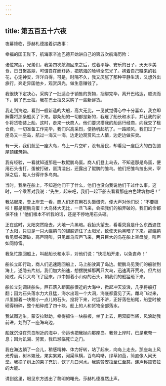```yaml
---
---
---
```

title: 第五百五十六夜
---






夜幕降临，莎赫札德接着讲故事：





幸福的国王陛下，航海家辛迪巴德开始讲自己的第五次航海历险：

诸位宾朋，兄弟们，我第四次航海回来之后，过着平静、安乐的日子，天天享美食，日日聚高朋，可谓自在而舒适，把航海的险境全忘光了。抱着自己赚来的钱花，心定神安，洋洋自得。可是，时隔不久，我又厌腻了那种平静生活，又想外出旅行，奔走异国他乡，观赏风光，做生意赚钱了。

我很快下定决心，采购了一批适合于销售的货物，捆绑完毕，离开巴格达，顺流而下，到了巴士拉。我在巴士拉又采购了一些新鲜货。

我走到海边，看到一艘新造的大船，高大无比，一见就觉得心中十分喜欢，我立即解囊将那条船买了下来。那条船的一切都是新的，我雇了船长和水手，并让我的家仆将货物装上船。这时，走来一伙商人，他们要求搭我的船远行经商，向我交了租仓费，一切准备工作完毕，我们兴高采烈，便扬帆起航了。一路顺风，我们过了一座岛又一座岛，航过一海又一海，边走边观赏风土人情，边走边做买卖。

有一天，我们航至一座大岛，岛上一片空旷，没有居民，却看见一座巨大的白色圆屋顶建筑物。

我有经验，一看就知道那是一枚鲲鹏鸟蛋。商人们登上岛去，不知道那是鸟蛋，便用石头击打，蛋被打破，蛋清溢出，还露出了鲲鹏的雏鸟。他们把雏鸟拉出来，宰掉之后，每人分得许多鸟肉。

当时，我坐在船上，不知道他们干了什么，他们也没向我说他们干过什么事。这时，一个乘客对我说：“先生，起来吧，我们一起下船去看看那座白色建筑物吧！”

我站起来，登上岸去一看，商人们还在用石头砸蛋壳，便大声对他们说：“不要砸啦！那是鲲鹏鸟蛋！大鸟体大无比，一旦飞来，会把我们的船弄破的。我们的命都保不住！”他们根本不听我的话，还是不停地用石头砸。

正在这时，太阳突然隐去，大地一片黑暗。我抬头望去，看看究竟是什么东西遮住了太阳，只见是一只大鲲鹏鸟的翅膀遮住了太阳光，致使天色黑暗了下来。那鲲鹏看见蛋被砸破，高声鸣叫，只见雌鸟应声飞来，两只巨大的鸟在船上空盘旋，叫声如同惊雷。

我急忙跑回船上，叫起船长和水手，对他们说：“快把船开走，以免丧命！”

船长立即行动，商人们迅速跑回船上，马上船驶离了岛边。鲲鹏鸟见我们的船驶到海上，遂隐去片刻。我们加大船速，想摆脱掉那两只大鸟，迅速离开荒岛。但片刻刚过，两只大鸟飞了回来，爪中抓着小山似的石头，朝我们的船猛砸下来。

船长立刻调转船头，巨石落入距离船很近的大海中，掀起冲天波浪，几乎将船打翻；因为石头落水力大且猛，海水出现一个大洞，海底都露见了天。雌鸟飞过来，爪里抓着一块稍小一点儿的石头，投将下来，时运不济，正好落在船尾，船登时被砸得粉碎，整个船碎成了四十块，船上的人和货物全部落水。

我试图逃生，蒙安拉默助，幸得抓住一块船板，坐了上去，用双脚当桨，风浪助我前进，划到了一座海岛边。

船就沉没在荒岛附近的海中，命运也把我抛向那座岛。我登上岸时，已是奄奄一息；因为饥渴、劳累，我已濒临死亡之门。

我在海边躺了一会儿，稍感精神、体力好转，站了起来，向岛上走去。那座岛上风光秀丽，树木繁茂，果实累累，河渠纵横，百鸟鸣啭，绿草如茵，简直像人间天堂。我摘了树上的果子充饥，饮了几口河水。我感赞安拉至仁至慈，连声称颂安拉的大能。





讲到这里，眼见东方透出了黎明的曙光，莎赫札德戛然止声。